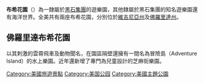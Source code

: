 {{notability unreferenced|time=2010-12-18T16:12:16+00:00}}
{{unreferenced|time=2010-12-18T16:12:16+00:00}}
'''布希花園'''（{{lang|en|Busch Gardens}}）為一隸屬於[[黑石集團|黑石集團]]的遊樂園，其他隸屬於黑石集團的知名遊樂園還有海洋世界。全美共有兩座布希花園，分別位於[[維吉尼亞州|維吉尼亞州]]及[[佛羅里達州|佛羅里達州]]。

== 佛羅里達布希花園 ==
以其刺激的雲霄飛車及動物聞名，在園區隔壁還擁有一間名為冒險島（Adventure Island）的水上樂園。近年還新增了專門為兒童設計的芝麻街樂園。

[[Category:美國旅遊景點|Category:美國旅遊景點]]
[[Category:美国公园|Category:美国公园]]
[[Category:美國主題公園|Category:美國主題公園]]